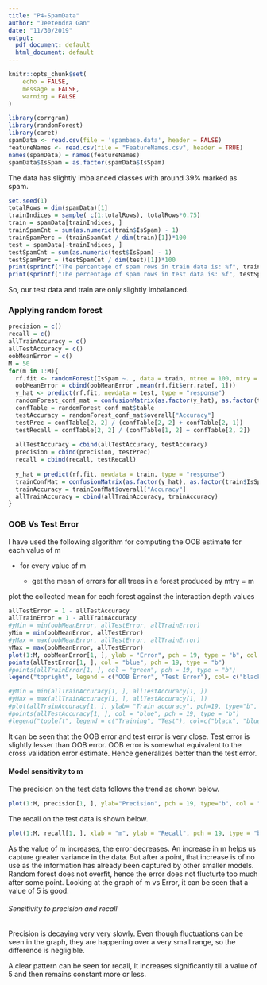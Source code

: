 ```yaml
---
title: "P4-SpamData"
author: "Jeetendra Gan"
date: "11/30/2019"
output:
  pdf_document: default
  html_document: default
---
```


```r
knitr::opts_chunk$set(
	echo = FALSE,
	message = FALSE,
	warning = FALSE
)
```

```r
library(corrgram)
library(randomForest)
library(caret)
spamData <- read.csv(file = 'spambase.data', header = FALSE)
featureNames <- read.csv(file = "FeatureNames.csv", header = TRUE)
names(spamData) = names(featureNames)
spamData$IsSpam = as.factor(spamData$IsSpam)
```

The data has slightly imbalanced classes with around 39% marked as spam. 


```r
set.seed(1)
totalRows = dim(spamData)[1]
trainIndices = sample( c(1:totalRows), totalRows*0.75)
train = spamData[trainIndices, ]
trainSpamCnt = sum(as.numeric(train$IsSpam) - 1)
trainSpamPerc = (trainSpamCnt / dim(train)[1])*100
test = spamData[-trainIndices, ]
testSpamCnt = sum(as.numeric(test$IsSpam) - 1)
testSpamPerc = (testSpamCnt / dim(test)[1])*100
print(sprintf("The percentage of spam rows in train data is: %f", trainSpamPerc))
print(sprintf("The percentage of spam rows in test data is: %f", testSpamPerc))
```


So, our test data and train are only slightly imbalanced.


### Applying random forest


```r
precision = c()
recall = c()
allTrainAccuracy = c()
allTestAccuracy = c()
oobMeanError = c()
M = 50
for(m in 1:M){
  rf.fit <- randomForest(IsSpam ~. , data = train, ntree = 100, mtry = m)
  oobMeanError = cbind(oobMeanError ,mean(rf.fit$err.rate[, 1]))
  y_hat <- predict(rf.fit, newdata = test, type = "response")
  randomForest_conf_mat = confusionMatrix(as.factor(y_hat), as.factor(test$IsSpam))
  confTable = randomForest_conf_mat$table
  testAccuracy = randomForest_conf_mat$overall["Accuracy"]
  testPrec = confTable[2, 2] / (confTable[2, 2] + confTable[2, 1])
  testRecall = confTable[2, 2] / (confTable[1, 2] + confTable[2, 2])
  
  allTestAccuracy = cbind(allTestAccuracy, testAccuracy)
  precision = cbind(precision, testPrec)
  recall = cbind(recall, testRecall)
  
  y_hat = predict(rf.fit, newdata = train, type = "response")
  trainConfMat = confusionMatrix(as.factor(y_hat), as.factor(train$IsSpam))
  trainAccuracy = trainConfMat$overall["Accuracy"]
  allTrainAccuracy = cbind(allTrainAccuracy, trainAccuracy)
}
```

### OOB Vs Test Error

I have used the following algorithm for computing the OOB estimate for each value of m


- for every value of m


    - get the mean of errors for all trees in a forest produced by mtry = m
    
    
plot the collected mean for each forest against the interaction depth values


```r
allTestError = 1 - allTestAccuracy
allTrainError = 1 - allTrainAccuracy
#yMin = min(oobMeanError, allTestError, allTrainError)
yMin = min(oobMeanError, allTestError)
#yMax = max(oobMeanError, allTestError, allTrainError)
yMax = max(oobMeanError, allTestError)
plot(1:M, oobMeanError[1, ], ylab = "Error", pch = 19, type = "b", col = "black", ylim = range(yMin, yMax))
points(allTestError[1, ], col = "blue", pch = 19, type = "b")
#points(allTrainError[1, ], col = "green", pch = 19, type = "b")
legend("topright", legend = c("OOB Error", "Test Error"), col= c("black", "blue"), pch = 19)
```

```r
#yMin = min(allTrainAccuracy[1, ], allTestAccuracy[1, ])
#yMax = max(allTrainAccuracy[1, ], allTestAccuracy[1, ])
#plot(allTrainAccuracy[1, ], ylab= "Train accuracy", pch=19, type="b", col = "black", ylim = range(yMin, yMax))
#points(allTestAccuracy[1, ], col = "blue", pch = 19, type = "b")
#legend("topleft", legend = c("Training", "Test"), col=c("black", "blue"), pch=19)
```


It can be seen that the OOB error and test error is very close. Test error is slightly lesser than OOB error. OOB error is somewhat equivalent to the cross validation error estimate. Hence generalizes better than the test error.


#### Model sensitivity to m

The precision on the test data follows the trend as shown below.


```r
plot(1:M, precision[1, ], ylab="Precision", pch = 19, type="b", col = "blue", ylim = range(min(precision), max(precision)))
```

The recall on the test data is shown below. 


```r
plot(1:M, recall[1, ], xlab = "m", ylab = "Recall", pch = 19, type = "b", col = "blue")
```

As the value of m increases, the error decreases. An increase in m helps us capture greater variance in the data. But after a point, that increase is of no use as the information has already been captured by other smaller models. Random forest does not overfit, hence the error does not flucturte too much after some point. Looking at the graph of m vs Error, it can be seen that a value of 5 is good.

###### Sensitivity to precision and recall
Precision is decaying very very slowly. Even though fluctuations can be seen in the graph, they are happening over a very small range, so the difference is negligible.

A clear pattern can be seen for recall, It increases significantly till a value of 5 and then remains constant more or less. 
